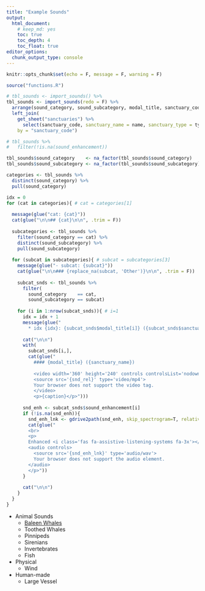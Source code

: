```yaml
---
title: "Example Sounds"
output:
  html_document:
    # keep_md: yes
    toc: true
    toc_depth: 4
    toc_float: true
editor_options: 
  chunk_output_type: console
---
```


```r
knitr::opts_chunk$set(echo = F, message = F, warning = F)
```


```r
source("functions.R")

# tbl_sounds <- import_sounds() %>% 
tbl_sounds <- import_sounds(redo = F) %>% 
  arrange(sound_category, sound_subcategory, modal_title, sanctuary_code) %>% 
  left_join(
    get_sheet("sanctuaries") %>% 
      select(sanctuary_code, sanctuary_name = name, sanctuary_type = type),
    by = "sanctuary_code")

# tbl_sounds %>% 
#   filter(!is.na(sound_enhancement))

tbl_sounds$sound_category    <- na_factor(tbl_sounds$sound_category)
tbl_sounds$sound_subcategory <- na_factor(tbl_sounds$sound_subcategory)

categories <- tbl_sounds %>% 
  distinct(sound_category) %>% 
  pull(sound_category)

idx = 0
for (cat in categories){ # cat = categories[1]
  
  message(glue("cat: {cat}"))
  cat(glue("\n\n## {cat}\n\n", .trim = F))
  
  subcategories <- tbl_sounds %>% 
    filter(sound_category == cat) %>% 
    distinct(sound_subcategory) %>% 
    pull(sound_subcategory)
    
  for (subcat in subcategories){ # subcat = subcategories[3]
    message(glue("- subcat: {subcat}"))
    cat(glue("\n\n### {replace_na(subcat, 'Other')}\n\n", .trim = F))
    
    subcat_snds <- tbl_sounds %>% 
      filter(
        sound_category    == cat,
        sound_subcategory == subcat)
    
    for (i in 1:nrow(subcat_snds)){ # i=1
      idx = idx + 1
      message(glue("
        * idx {idx}: {subcat_snds$modal_title[i]} ({subcat_snds$sanctuary_code[i]})"))
      
      cat("\n\n")
      with(
        subcat_snds[i,],
        cat(glue("
          #### {modal_title} ({sanctuary_name})
                    
          <video width='360' height='240' controls controlsList='nodownload'>
          <source src='{snd_rel}' type='video/mp4'>
          Your browser does not support the video tag.
          </video>
          <p>{caption}</p>")))
      
      snd_enh <- subcat_snds$sound_enhancement[i]
      if (!is.na(snd_enh)){
        snd_enh_lnk <- gdrive2path(snd_enh, skip_spectrogram=T, relative_pfx = "./")
        cat(glue("
        <br>
        <p>
        Enhanced <i class='fas fa-assistive-listening-systems fa-3x'></i> 
        <audio controls>
          <source src='{snd_enh_lnk}' type='audio/wav'>
          Your browser does not support the audio element.
        </audio>
        </p>"))
      }
      
      cat("\n\n")
    }
  }
}
```

- Animal Sounds
  - [Baleen Whales](./o_baleen.html)
  - Toothed Whales
  - Pinnipeds
  - Sirenians
  - Invertebrates
  - Fish
- Physical
  - Wind
- Human-made
  - Large Vessel